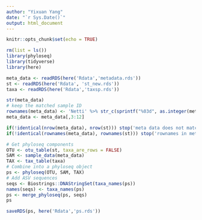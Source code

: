 ```yaml
---
author: "Yixuan Yang"
date: "`r Sys.Date()`"
output: html_document
---
```


```r
knitr::opts_chunk$set(echo = TRUE)
```

```r
rm(list = ls())
library(phyloseq)
library(tidyverse)
library(here)
```

```r
meta_data <- readRDS(here('Rdata','metadata.rds'))
st <- readRDS(here('Rdata', 'st_new.rds'))
taxa <- readRDS(here('Rdata','taxsp.rds'))

str(meta_data)
# keep the matched sample ID
rownames(meta_data) <- 'Netti' %>% str_c(sprintf("%03d", as.integer(meta_data$SampleID2)))
meta_data <- meta_data[,3:12]

if(!identical(nrow(meta_data), nrow(st))) stop('meta data does not match with sequence table')
if(!identical(rownames(meta_data), rownames(st))) stop('rownames in meta data does not match with sequence table')
```

```r
# Get phyloseq components
OTU <- otu_table(st, taxa_are_rows = FALSE)
SAM <- sample_data(meta_data)
TAX <- tax_table(taxa)
# Combine into a phyloseq object
ps <- phyloseq(OTU, SAM, TAX)
# Add ASV sequences
seqs <- Biostrings::DNAStringSet(taxa_names(ps))
names(seqs) <- taxa_names(ps)
ps <- merge_phyloseq(ps, seqs)
ps
```

```r
saveRDS(ps, here('Rdata','ps.rds'))
```

